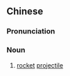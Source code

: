 {{also|火箭弹}}
==Chinese==
{{zh-forms|s=火箭弹|type=21}}

===Pronunciation===
{{zh-pron
|m=huǒjiàndàn
|c=fo2 zin3 daan6-2
|cat=n
}}

===Noun===
{{zh-noun}}

# [[rocket]] [[projectile]]
